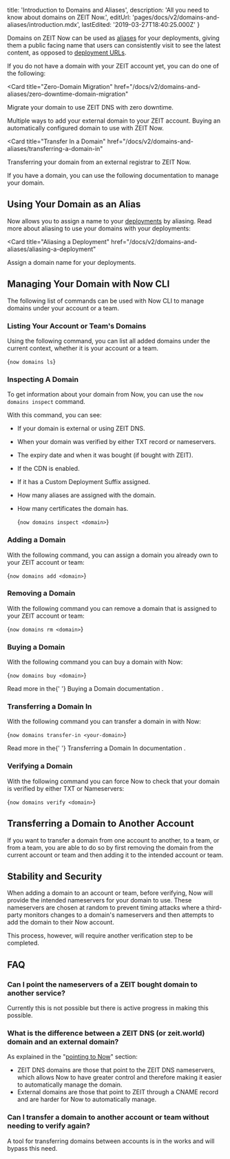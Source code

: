 
  title: 'Introduction to Domains and Aliases',
  description: 'All you need to know about domains on ZEIT Now.',
  editUrl: 'pages/docs/v2/domains-and-aliases/introduction.mdx',
  lastEdited: '2019-03-27T18:40:25.000Z'
}

Domains on ZEIT Now can be used as [aliases](/docs/v2/domains-and-aliases/aliasing-a-deployment/) for your deployments, giving them a public facing name that users can consistently visit to see the latest content, as opposed to [deployment URLs](/docs/v2/deployments/concepts/urls/).

If you do not have a domain with your ZEIT account yet, you can do one of the following:

<Card
  title="Zero-Domain Migration"
  href="/docs/v2/domains-and-aliases/zero-downtime-domain-migration"
>
  Migrate your domain to use ZEIT DNS with zero downtime.
</Card>

<Card title="Add a Domain" href="/docs/v2/domains-and-aliases/adding-a-domain">
  Multiple ways to add your external domain to your ZEIT account.
</Card>

<Card title="Buy a Domain" href="/docs/v2/domains-and-aliases/buying-a-domain">
  Buying an automatically configured domain to use with ZEIT Now.
</Card>

<Card
  title="Transfer In a Domain"
  href="/docs/v2/domains-and-aliases/transferring-a-domain-in"
>
  Transferring your domain from an external registrar to ZEIT Now.
</Card>

If you have a domain, you can use the following documentation to manage your domain.

## Using Your Domain as an Alias

Now allows you to assign a name to your [deployments](/docs/v2/deployments/basics) by aliasing. Read more about aliasing to use your domains with your deployments:

<Card
  title="Aliasing a Deployment"
  href="/docs/v2/domains-and-aliases/aliasing-a-deployment"
>
  Assign a domain name for your deployments.
</Card>

## Managing Your Domain with Now CLI

The following list of commands can be used with Now CLI to manage domains under your account or a team.

### Listing Your Account or Team's Domains

Using the following command, you can list all added domains under the current context, whether it is your account or a team.

<TerminalInput>{`now domains ls`}</TerminalInput>

### Inspecting A Domain

To get information about your domain from Now, you can use the `now domains inspect` command.

With this command, you can see:

- If your domain is external or using ZEIT DNS.
- When your domain was verified by either TXT record or nameservers.
- The expiry date and when it was bought (if bought with ZEIT).
- If the CDN is enabled.
- If it has a Custom Deployment Suffix assigned.
- How many aliases are assigned with the domain.
- How many certificates the domain has.

  <TerminalInput>{`now domains inspect <domain>`}</TerminalInput>

### Adding a Domain

With the following command, you can assign a domain you already own to your ZEIT account or team:

<TerminalInput>{`now domains add <domain>`}</TerminalInput>

### Removing a Domain

With the following command you can remove a domain that is assigned to your ZEIT account or team:

<TerminalInput>{`now domains rm <domain>`}</TerminalInput>

### Buying a Domain

With the following command you can buy a domain with Now:

<TerminalInput>{`now domains buy <domain>`}</TerminalInput>

<Note>
  Read more in the{' '}
  <GenericLink href="/docs/v2/domains-and-aliases/buying-a-domain">
    Buying a Domain documentation
  </GenericLink>
  .
</Note>

### Transferring a Domain In

With the following command you can transfer a domain in with Now:

<TerminalInput>{`now domains transfer-in <your-domain>`}</TerminalInput>

<Note>
  Read more in the{' '}
  <GenericLink href="/docs/v2/domains-and-aliases/transferring-a-domain-in">
    Transferring a Domain In documentation
  </GenericLink>
  .
</Note>

### Verifying a Domain

With the following command you can force Now to check that your domain is verified by either TXT or Nameservers:

<TerminalInput>{`now domains verify <domain>`}</TerminalInput>

## Transferring a Domain to Another Account

If you want to transfer a domain from one account to another, to a team, or from a team, you are able to do so by first removing the domain from the current account or team and then adding it to the intended account or team.

## Stability and Security

When adding a domain to an account or team, before verifying, Now will provide the intended nameservers for your domain to use. These nameservers are chosen at random to prevent timing attacks where a third-party monitors changes to a domain's nameservers and then attempts to add the domain to their Now account.

This process, however, will require another verification step to be completed.

## FAQ

### Can I point the nameservers of a ZEIT bought domain to another service?

Currently this is not possible but there is active progress in making this possible.

### What is the difference between a ZEIT DNS (or zeit.world) domain and an external domain?

As explained in the "[pointing to Now](/docs/v2/domains-and-aliases/adding-a-domain#step-2:-pointing-to-now)" section:

- ZEIT DNS domains are those that point to the ZEIT DNS nameservers, which allows Now to have greater control and therefore making it easier to automatically manage the domain.
- External domains are those that point to ZEIT through a CNAME record and are harder for Now to automatically manage.

### Can I transfer a domain to another account or team without needing to verify again?

A tool for transferring domains between accounts is in the works and will bypass this need.


